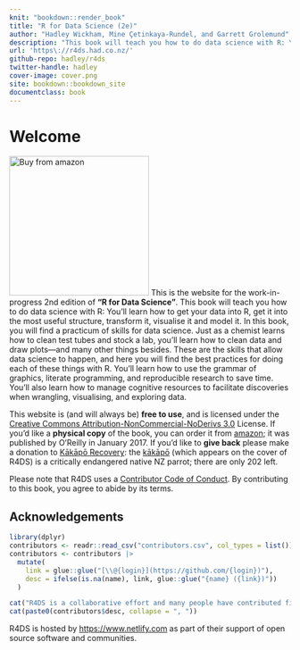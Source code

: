 ```yaml
---
knit: "bookdown::render_book"
title: "R for Data Science (2e)"
author: "Hadley Wickham, Mine Çetinkaya-Rundel, and Garrett Grolemund"
description: "This book will teach you how to do data science with R: You'll learn how to get your data into R, get it into the most useful structure, transform it, visualise it and model it. In this book, you will find a practicum of skills for data science. Just as a chemist learns how to clean test tubes and stock a lab, you'll learn how to clean data and draw plots---and many other things besides. These are the skills that allow data science to happen, and here you will find the best practices for doing each of these things with R. You'll learn how to use the grammar of graphics, literate programming, and reproducible research to save time. You'll also learn how to manage cognitive resources to facilitate discoveries when wrangling, visualising, and exploring data."
url: 'https\://r4ds.had.co.nz/'
github-repo: hadley/r4ds
twitter-handle: hadley
cover-image: cover.png
site: bookdown::bookdown_site
documentclass: book
---
```


# Welcome {.unnumbered}

[![Buy from amazon](cover.png){.cover width="250"}](http://amzn.to/2aHLAQ1) This is the website for the work-in-progress 2nd edition of **"R for Data Science"**. This book will teach you how to do data science with R: You'll learn how to get your data into R, get it into the most useful structure, transform it, visualise it and model it.
<!--# TO DO: Should "model it" stay here? Omitted? Mentioned with an explanation as to where to go for modeling? --> In this book, you will find a practicum of skills for data science.
Just as a chemist learns how to clean test tubes and stock a lab, you'll learn how to clean data and draw plots---and many other things besides.
These are the skills that allow data science to happen, and here you will find the best practices for doing each of these things with R.
You'll learn how to use the grammar of graphics, literate programming, and reproducible research to save time.
You'll also learn how to manage cognitive resources to facilitate discoveries when wrangling, visualising, and exploring data.

This website is (and will always be) **free to use**, and is licensed under the [Creative Commons Attribution-NonCommercial-NoDerivs 3.0](http://creativecommons.org/licenses/by-nc-nd/3.0/us/) License.
If you'd like a **physical copy** of the book, you can order it from [amazon](http://amzn.to/2aHLAQ1); it was published by O'Reilly in January 2017.
If you'd like to **give back** please make a donation to [Kākāpō Recovery](https://www.doc.govt.nz/kakapo-donate): the [kākāpō](https://www.youtube.com/watch?v=9T1vfsHYiKY) (which appears on the cover of R4DS) is a critically endangered native NZ parrot; there are only 202 left.

Please note that R4DS uses a [Contributor Code of Conduct](https://contributor-covenant.org/version/2/0/CODE_OF_CONDUCT.html).
By contributing to this book, you agree to abide by its terms.

## Acknowledgements {.unnumbered}

```r
library(dplyr)
contributors <- readr::read_csv("contributors.csv", col_types = list())
contributors <- contributors |> 
  mutate(
    link = glue::glue("[\\@{login}](https://github.com/{login})"),
    desc = ifelse(is.na(name), link, glue::glue("{name} ({link})"))
  )

cat("R4DS is a collaborative effort and many people have contributed fixes and improvements via pull request: ")
cat(paste0(contributors$desc, collapse = ", "))
```

R4DS is hosted by <https://www.netlify.com> as part of their support of open source software and communities.
